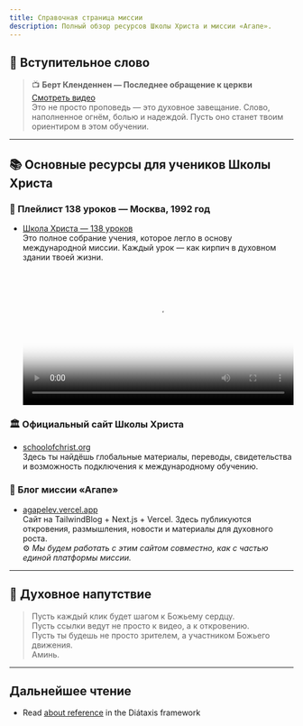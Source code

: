 ```yaml
---
title: Справочная страница миссии
description: Полный обзор ресурсов Школы Христа и миссии «Агапе».
---
```


## 🎥 Вступительное слово

> 📺 **Берт Кленденнен — Последнее обращение к церкви**  
> [Смотреть видео](https://www.youtube.com/watch?v=OwkvylxOGOY)  
> Это не просто проповедь — это духовное завещание. Слово, наполненное огнём, болью и надеждой. Пусть оно станет твоим ориентиром в этом обучении.

---

## 📚 Основные ресурсы для учеников Школы Христа

### 🔗 Плейлист 138 уроков — Москва, 1992 год

- [Школа Христа — 138 уроков](https://www.youtube.com/watch?v=CqXtkPPj__s&list=PLkBM5Bc0xJbnkwX6WCPrwXBpxJb7kd6s9)  
   Это полное собрание учения, которое легло в основу международной миссии. Каждый урок — как кирпич в духовном здании твоей жизни.

  <video width="100%" height="auto" controls poster="/assets/world_soc.jpg">
    <source src="/videos/warning_church.mp4" type="video/mp4" />
  </video>

### 🏛️ Официальный сайт Школы Христа

- [schoolofchrist.org](https://www.schoolofchrist.org)  
  Здесь ты найдёшь глобальные материалы, переводы, свидетельства и возможность подключения к международному обучению.

### 📝 Блог миссии «Агапе»

- [agapelev.vercel.app](https://agapelev.vercel.app)  
  Сайт на TailwindBlog + Next.js + Vercel. Здесь публикуются откровения, размышления, новости и материалы для духовного роста.  
  ⚙️ _Мы будем работать с этим сайтом совместно, как с частью единой платформы миссии._

---

## 🙌 Духовное напутствие

> Пусть каждый клик будет шагом к Божьему сердцу.  
> Пусть ссылки ведут не просто к видео, а к откровению.  
> Пусть ты будешь не просто зрителем, а участником Божьего движения.  
> Аминь.

---

## Дальнейшее чтение

- Read [about reference](https://diataxis.fr/reference/) in the Diátaxis framework
